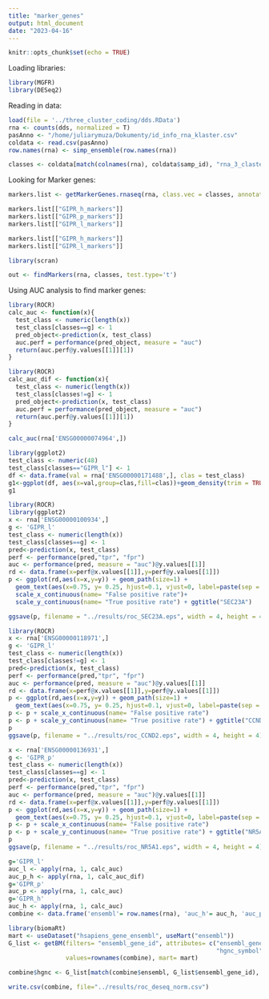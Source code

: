 ```yaml
---
title: "marker_genes"
output: html_document
date: "2023-04-16"
---
```


```r
knitr::opts_chunk$set(echo = TRUE)
```

Loading libraries:

```r
library(MGFR)
library(DESeq2)
```

Reading in data:

```r
load(file = '../three_cluster_coding/dds.RData')
rna <- counts(dds, normalized = T)
pasAnno <- "/home/juliarymuza/Dokumenty/id_info_rna_klaster.csv"
coldata <- read.csv(pasAnno)
row.names(rna) <- simp_ensemble(row.names(rna))
```

```r
classes <- coldata[match(colnames(rna), coldata$samp_id), "rna_3_claster"]
```

Looking for Marker genes:

```r
markers.list <- getMarkerGenes.rnaseq(rna, class.vec = classes, annotate =T)
```

```r
markers.list[["GIPR_h_markers"]]
markers.list[["GIPR_p_markers"]]
markers.list[["GIPR_l_markers"]]
```

```r
markers.list[["GIPR_h_markers"]]
markers.list[["GIPR_l_markers"]]
```

```r
library(scran)
```

```r
out <- findMarkers(rna, classes, test.type='t')
```

Using AUC analysis to find marker genes:

```r
library(ROCR)
calc_auc <- function(x){
  test_class <- numeric(length(x))
  test_class[classes==g] <- 1
  pred_object<-prediction(x, test_class)
  auc.perf = performance(pred_object, measure = "auc")
  return(auc.perf@y.values[[1]][1])
}
```

```r
library(ROCR)
calc_auc_dif <- function(x){
  test_class <- numeric(length(x))
  test_class[classes!=g] <- 1
  pred_object<-prediction(x, test_class)
  auc.perf = performance(pred_object, measure = "auc")
  return(auc.perf@y.values[[1]][1])
}
```


```r
calc_auc(rna['ENSG00000074964',])
```

```r
library(ggplot2)
test_class <- numeric(48)
test_class[classes=="GIPR_l"] <- 1
df <- data.frame(val = rna['ENSG00000171488',], clas = test_class)
g1<-ggplot(df, aes(x=val,group=clas,fill=clas))+geom_density(trim = TRUE, alpha = .5)
g1
```

```r
library(ROCR)
library(ggplot2)
x <- rna['ENSG00000100934',]
g <- 'GIPR_l'
test_class <- numeric(length(x))
test_class[classes==g] <- 1
pred<-prediction(x, test_class)
perf <- performance(pred,"tpr", "fpr")
auc <- performance(pred, measure = "auc")@y.values[[1]]
rd <- data.frame(x=perf@x.values[[1]],y=perf@y.values[[1]])
p <- ggplot(rd,aes(x=x,y=y)) + geom_path(size=1) + 
  geom_text(aes(x=0.75, y= 0.25, hjust=0.1, vjust=0, label=paste(sep = "", "AUC = ",round(auc,3) )),colour="black",size=4)+
  scale_x_continuous(name= "False positive rate")+
  scale_y_continuous(name= "True positive rate") + ggtitle("SEC23A")

ggsave(p, filename = "../results/roc_SEC23A.eps", width = 4, height = 4)

```

```r
library(ROCR)
x <- rna['ENSG00000118971',]
g <- 'GIPR_l'
test_class <- numeric(length(x))
test_class[classes!=g] <- 1
pred<-prediction(x, test_class)
perf <- performance(pred,"tpr", "fpr")
auc <- performance(pred, measure = "auc")@y.values[[1]]
rd <- data.frame(x=perf@x.values[[1]],y=perf@y.values[[1]])
p <- ggplot(rd,aes(x=x,y=y)) + geom_path(size=1) + 
  geom_text(aes(x=0.75, y= 0.25, hjust=0.1, vjust=0, label=paste(sep = "", "AUC = ",round(auc,3) )),colour="black",size=4)
p <- p + scale_x_continuous(name= "False positive rate")
p <- p + scale_y_continuous(name= "True positive rate") + ggtitle("CCND2")
p 
ggsave(p, filename = "../results/roc_CCND2.eps", width = 4, height = 4)
```

```r
x <- rna['ENSG00000136931',]
g <- 'GIPR_p'
test_class <- numeric(length(x))
test_class[classes==g] <- 1
pred<-prediction(x, test_class)
perf <- performance(pred,"tpr", "fpr")
auc <- performance(pred, measure = "auc")@y.values[[1]]
rd <- data.frame(x=perf@x.values[[1]],y=perf@y.values[[1]])
p <- ggplot(rd,aes(x=x,y=y)) + geom_path(size=1) + 
  geom_text(aes(x=0.75, y= 0.25, hjust=0.1, vjust=0, label=paste(sep = "", "AUC = ",round(auc,3) )),colour="black",size=4)
p <- p + scale_x_continuous(name= "False positive rate")
p <- p + scale_y_continuous(name= "True positive rate") + ggtitle("NR5A1")
p 
ggsave(p, filename = "../results/roc_NR5A1.eps", width = 4, height = 4)
```

```r
g='GIPR_l'
auc_l <- apply(rna, 1, calc_auc)
auc_p_h <- apply(rna, 1, calc_auc_dif)
g='GIPR_p'
auc_p <- apply(rna, 1, calc_auc)
g='GIPR_h'
auc_h <- apply(rna, 1, calc_auc)
combine <- data.frame('ensembl'= row.names(rna), 'auc_h'= auc_h, 'auc_p'= auc_p, 'auc_l'= auc_l)
```

```r
library(biomaRt)
mart <- useDataset("hsapiens_gene_ensembl", useMart("ensembl"))
G_list <- getBM(filters= "ensembl_gene_id", attributes= c("ensembl_gene_id",
                                                          "hgnc_symbol"),
                values=rownames(combine), mart= mart)
```

```r
combine$hgnc <- G_list[match(combine$ensembl, G_list$ensembl_gene_id), "hgnc_symbol"]
```

```r
write.csv(combine, file="../results/roc_deseq_norm.csv")
```
